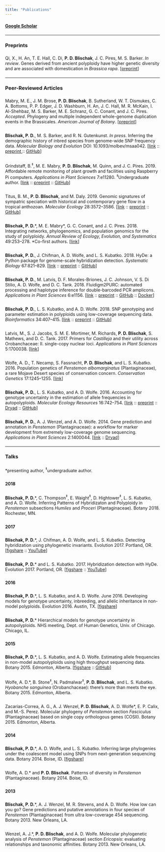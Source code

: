 ```yaml
---
title: "Publications"
---
```


<style>
p {
  padding-top: 0.5em;
  padding-bottom: 0.5em;
}
</style>

<a href="https://scholar.google.com/citations?user=G6CHdi8AAAAJ&hl=en&oi=sra" target="_blank"><strong>Google Scholar</strong></a>

----

### Preprints

Qi, X., H. An, T. E. Hall, C. Di, **P. D. Blischak**, J. C. Pires, M. S. Barker. *In review*.
Genes derived from ancient polyploidy have higher genetic diversity and are associated with domestication in *Brassica rapa*.
[<a href="https://doi.org/10.1101/842351" target="_blank">preprint</a>]

----

### Peer-Reviewed Articles

Mabry, M. E., J. M. Brose, **P. D. Blischak**, B. Sutherland, W. T. Dismukes, C. A. Bottoms,
P. P. Edger, J. D. Washburn, H. An, J. C. Hall, M. R. McKain, I. Al-Shehbaz, M. S. Barker,
M. E. Schranz, G. C. Conant, and J. C. Pires. *Accepted*. Phylogeny and multiple independent
whole-genome duplication events in the Brassicales.
*American Journal of Botany*.
[<a href="https://doi.org/10.1101/789040 " target="_blank">preprint</a>]

**Blischak, P. D.**, M. S. Barker, and R. N. Gutenkunst. *In press*.
Inferring the demographic history of inbred species from genome-wide SNP frequency data. *Molecular Biology and Evolution* DOI: 10.1093/molbev/msaa042.
[<a href="https://doi.org/10.1093/molbev/msaa042" target="_blank">link</a> ::
<a href="https://doi.org/10.1101/2019.12.20.881474" target="_blank">preprint </a> :: 
<a href="https://github.com/pblischak/inbreeding-sfs" target="_blank">GitHub</a>]

Grindstaff, B.$^{\ddagger}$, M. E. Mabry, **P. D. Blischak**, M. Quinn, and J. C. Pires. 2019.
Affordable remote monitoring of plant growth and facilities using Raspberry Pi computers.
*Applications in Plant Sciences* 7:e11280. $^{\ddagger}$Undergraduate author.
[<a href="https://doi.org/10.1002/aps3.11280" target="_blank">link</a> ::
<a href="https://doi.org/10.1101/586776" target="_blank">preprint</a> :: 
<a href="https://github.com/BrandinGrindstaff/GMpi" target="_blank">GitHub</a>]

Titus, B. M., **P. D. Blischak**, and M. Daly. 2019. Genomic signatures
of sympatric speciation with historical and contemporary gene flow in a tropical
anthozoan. *Molecular Ecology* 28:3572--3586. 
[<a href="https://doi.org/10.1111/mec.15157" target="_blank">link</a> :: 
<a href="https://doi.org/10.1101/399360" target="_blank">preprint</a> :: 
<a href="https://github.com/pblischak/Bann_spdelim" target="_blank">GitHub</a>]

**Blischak, P. D.**\*, M. E. Mabry\*, G. C. Conant, and J. C. Pires. 2018.
Integrating networks, phylogenomics, and population genomics for the study of polyploidy.
*Annual Review of Ecology, Evolution, and Systematics* 49:253--278. \*Co-first authors.
[<a href="https://doi.org/10.1146/annurev-ecolsys-121415-032302" target="_blank">link</a>]

**Blischak, P. D.**, J. Chifman, A. D. Wolfe, and L. S. Kubatko. 2018.
HyDe: a Python package for genome-scale hybridization detection. *Systematic Biology* 67:821--829.
[<a href="https://doi.org/10.1093/sysbio/syy023" target="_blank">link</a> :: 
<a href="https://www.biorxiv.org/content/early/2018/01/22/188037" target="_blank">preprint</a> :: 
<a href="https://github.com/pblischak/HyDe" target="_blank">GitHub</a>]

**Blischak, P. D.**, M. Latvis, D. F. Morales-Briones, J. C. Johnson, V. S. Di Stilio,
A. D. Wolfe, and D. C. Tank. 2018. Fluidigm2PURC: automated processing and haplotype
inference for double-barcoded PCR amplicons. *Applications in Plant Sciences* 6:e1156.
[<a href="https://doi.org/10.1002/aps3.1156" target="_blank">link</a> ::
<a href="http://biorxiv.org/cgi/content/short/242677v1" target="_blank">preprint</a> ::
<a href="https://github.com/pblischak/fluidigm2purc" target="_blank">GitHub</a> ::
<a href="https://hub.docker.com/r/pblischak/fluidigm2purc/" target="_blank">Docker</a>]

**Blischak, P. D.**, L. S. Kubatko, and A. D. Wolfe. 2018. SNP genotyping and parameter estimation in
polyploids using low-coverage sequencing data. *Bioinformatics* 34:407--415.
[<a href="https://doi.org/10.1093/bioinformatics/btx587" target="_blank">link</a> ::
<a href="https://www.biorxiv.org/content/early/2017/07/24/120261" target="_blank">preprint</a> ::
<a href="https://github.com/pblischak/polyploid-genotyping" target="_blank">GitHub</a>]

Latvis, M., S. J. Jacobs, S. M. E. Mortimer, M. Richards, **P. D. Blischak**, S. Mathews,
and D. C. Tank. 2017. Primers for *Castilleja* and their utility across Orobanchaceae: II.
single-copy nuclear loci. *Applications in Plant Sciences* 5:1700038.
[<a href="http://www.bioone.org/doi/full/10.3732/apps.1700038" target="_blank">link</a>]

Wolfe, A. D., T. Necamp, S. Fassnacht, **P. D. Blischak**, and L. S. Kubatko. 2016.
Population genetics of *Penstemon albomarginatus* (Plantaginaceae), a rare Mojave Desert
species of conservation concern. *Conservation Genetics* 17:1245--1255.
[<a href="http://link.springer.com/article/10.1007/s10592-016-0857-y" target="_blank">link</a>]

**Blischak, P. D.**, L. S. Kubatko, and A. D. Wolfe. 2016.
Accounting for genotype uncertainty in the estimation of allele frequencies in autopolyploids.
*Molecular Ecology Resources* 16:742--754. [<a href="http://onlinelibrary.wiley.com/doi/10.1111/1755-0998.12493/abstract" target="_blank">link</a> :: <a href="http://biorxiv.org/content/early/2015/09/23/021907" target="_blank">preprint</a> :: <a href="http://dx.doi.org/10.5061/dryad.t297p" target="_blank">Dryad</a> ::
<a href="https://github.com/pblischak/polyfreqs-ms-data" target="_blank">GitHub</a>]

**Blischak, P. D.**, A. J. Wenzel, and A. D. Wolfe. 2014.
Gene prediction and annotation in *Penstemon* (Plantaginaceae): a workflow for marker development from extremely low-coverage genome sequencing.
*Applications in Plant Sciences* 2:1400044. [<a href="http://www.bioone.org/doi/abs/10.3732/apps.1400044" target="_blank">link</a> ::
<a href="http://doi.org/10.5061/dryad.f6s22" target="_blank">Dryad</a>]

----

### Talks

\*presenting author, $^{\ddagger}$undergraduate author.

#### 2018

**Blischak, P. D.**\*, C. Thompson$^{\ddagger}$, E. Waight$^{\ddagger}$, 
D. Hightower$^{\ddagger}$, L. S. Kubatko, and A. D. Wolfe. Inferring Patterns 
of Hybridizaton and Polyploidy in *Penstemon* subsections *Humiles* and *Proceri* 
(Plantaginaceae). Botany 2018. Rochester, MN.

#### 2017

**Blischak, P. D.**\*, J. Chifman, A. D. Wolfe, and L. S. Kubatko. Detecting hybridization using phylogenetic invariants. Evolution 2017. Portland, OR. [<a href="https://doi.org/10.6084/m9.figshare.5151724.v2" target="_blank">figshare</a> :: <a href="https://www.youtube.com/watch?v=57wv4sg3cSU" target="_blank">YouTube</a>]

**Blischak, P. D.**\* and L. S. Kubatko. 2017. Hybridization detection with HyDe. Evolution 2017. Portland, OR. [<a href="https://doi.org/10.6084/m9.figshare.5144215.v1" target="_blank">figshare</a> :: <a href="https://www.youtube.com/watch?v=c6MAGa6C0U8" target="_blank">YouTube</a>]

#### 2016

**Blischak, P. D.**\*, L. S. Kubatko, and A. D. Wolfe. June 2016. Developing models for genotype uncertainty, inbreeding, and allelic inheritance in non-model polyploids. Evolution 2016. Austin, TX. [<a href="https://dx.doi.org/10.6084/m9.figshare.3436619.v1" target="_blank">figshare</a>]

**Blischak, P. D.**\* Hierarchical models for genotype uncertainty in autopolyploids. NHS meeting, Dept. of Human Genetics, Univ. of Chicago. Chicago, IL.


#### 2015

**Blischak, P. D.**\*, L. S. Kubatko, and A. D. Wolfe.
Estimating allele frequencies in non-model autopolyploids using high throughput sequencing data.
Botany 2015. Edmonton, Alberta.
[<a href="http://dx.doi.org/10.6084/m9.figshare.1495514" target="_blank">figshare</a> ::
<a href="https://github.com/pblischak/botany2015" target="_blank">GitHub</a>]

Wolfe, A. D.\*, B. Stone$^{\ddagger}$, N. Padmalwar$^{\ddagger}$, **P. D. Blischak**, and L. S. Kubatko.
*Hyobanche sanguinea* (Orobanchaceae): there's more than meets the eye.
Botany 2015. Edmonton, Alberta.

Zacarias-Correa, A. G., A. J. Wenzel, **P. D. Blischak**, A. D. Wolfe\*, E. P. Calix, and M.-S. Perez.
Molecular phylogeny of *Penstemon* section *Fasciculus* (Plantaginaceae) based on single copy orthologous genes (COSII).
Botany 2015. Edmonton, Alberta.

#### 2014

**Blischak, P. D.**\*, A. D. Wolfe, and L. S. Kubatko.
Inferring large phylogenies under the coalescent model using SNPs from next-generation sequencing data.
Botany 2014. Boise, ID.
[<a href="http://dx.doi.org/10.6084/m9.figshare.1436072" target="_blank">figshare</a>]

Wolfe, A. D.\* and **P. D. Blischak**.
Patterns of diversity in *Penstemon* (Plantaginaceae).
Botany 2014. Boise, ID.

#### 2013

**Blischak, P. D.**\*, A. J. Wenzel, M. R. Stevens, and A. D. Wolfe.
How low can you go?
Gene predictions and putative annotations in four species of *Penstemon* (Plantaginaceae) 
from ultra low-coverage 454 sequencing.
Botany 2013. New Orleans, LA.

Wenzel, A. J.\*, **P. D. Blischak**, and A. D. Wolfe.
Molecular phylogenetic analysis of *Penstemon* (Plantaginaceae) section *Ericopsis*: 
evaluating relationships and taxonomic affinities.
Botany 2013. New Orleans, LA.
